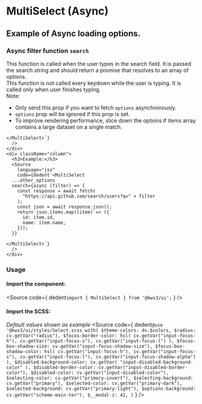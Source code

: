 
<Version />

# MultiSelect (Async)
## Example of Async loading options.

<Meta of={Stories} />
<Canvas />
<Controls />

<div className="notification is-primary is-light">
  <div className="columns">
    <div className="column">
      <h3>
        Async filter function <code>search</code>
      </h3>
      <div>
        This function is called when the user types in the search field.
        It is passed the search string and should return a promise that
        resolves to an array of options.
      </div>
      <div>
        This function is not called every keydown while the user is typing.
        It is called only when user finishes typing.
      </div>
      <div>
        Note: 
      </div>
      <ul>
        <li>Only send this prop if you want to fetch <code>options</code> asynchronously.</li>
        <li><code>options</code> prop will be ignored if this prop is set.</li>
        <li>To improve rendering performance, slice down the options if items array contains a large dataset on a single match.</li>
      </ul>
      <Source
        language="jsx"
        code={dedent`<MultiSelect
      ...other_options
      search={async ()...... items.map(...).slice(0, 20);}
    
    </MultiSelect>`}
      />
    </div>
    <div className="column">
      <h3>Example:</h3>
      <Source
        language="jsx"
        code={dedent`<MultiSelect
      ...other_options
      search={async (filter) => {
        const response = await fetch(
          "https://api.github.com/search/users?q=" + filter
        );
        const json = await response.json();
        return json.items.map((item) => ({
          id: item.id,
          name: item.name,
        }));
      }}
    
    </MultiSelect>`}
      />
    </div>
  </div>
</div>

### Usage
#### Import the component:
<Source
  code={
    dedent`import { MultiSelect } from '@kws3/ui';`
  }
/>

#### Import the SCSS:
_Default values shown as example_
<Source
  code={
    dedent`
      @use '@kws3/ui/styles/Select.scss with(
        $theme-colors: dv.$colors,
        $radius: cv.getVar("radius"),
        $focus-border-color: hsl(
          cv.getVar("input-focus-h"),
          cv.getVar("input-focus-s"),
          cv.getVar("input-focus-l")
        ),
        $focus-box-shadow-size: cv.getVar("input-focus-shadow-size"),
        $focus-box-shadow-color: hsl(
          cv.getVar("input-focus-h"),
          cv.getVar("input-focus-s"),
          cv.getVar("input-focus-l"),
          cv.getVar("input-focus-shadow-alpha")
        ),
        $disabled-background-color: cv.getVar(
          "input-disabled-background-color"
        ),
        $disabled-border-color: cv.getVar("input-disabled-border-color"),
        $disabled-color: cv.getVar("input-disabled-color"),
        $selecting-color: cv.getVar("primary-invert"),
        $selecting-background: cv.getVar("primary"),
        $selected-color: cv.getVar("primary-dark"),
        $selected-background: cv.getVar("primary-light"),
        $options-background: cv.getVar("scheme-main-ter"),
        $__modal-z: 41,
      )
    `
  }
/>